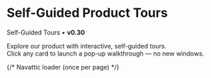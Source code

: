 
# Self-Guided Product Tours

Self-Guided Tours • **v0.30**

Explore our product with interactive, self-guided tours.  
Click any card to launch a pop-up walkthrough — no new windows.

{/* Navattic loader (once per page) */}
<Script src="https://js.navattic.com/embeds.js" strategy="afterInteractive" />

<SelfGuidedTours
  cards={[
    {
      badge: 'PRODUCT OVERVIEWS',
      title: 'Launch an Experiment',
      blurb: 'Explore how to setup experiments in Mixpanel',
      img: '/navattic/launch-an-experiment.png',
      // Your capture URL + friendly title
      navatticOpen: 'https://capture.navattic.com/cmfkxwfa5000004lc8408f5wi',
      navatticTitle: 'Launch an Experiment',
    },
    {
      badge: 'PRODUCT OVERVIEWS',
      title: 'Example Walkthrough',
      blurb: 'Preview loads on click',
      // re-use same capture for now (swap to the real one when ready)
      navatticOpen: 'https://capture.navattic.com/cmfkxwfa50000041c8408f5wi',
      navatticTitle: 'Example Walkthrough',
    },
    {
      badge: 'CRM',
      title: 'Customizing the Lead Page',
      blurb: 'Preview loads on click',
      navatticOpen: 'https://capture.navattic.com/cmfkxwfa50000041c8408f5wi',
      navatticTitle: 'Customizing the Lead Page',
    },
    // DUMMIES
    {
      badge: 'AUTOMATION',
      title: 'How to build a Workflow',
      blurb: 'Preview loads on click',
      navatticOpen: 'https://capture.navattic.com/cmfkxwfa50000041c8408f5wi',
      navatticTitle: 'How to build a Workflow',
    },
    {
      badge: 'REPORTING',
      title: 'Opportunity Pipeline',
      blurb: 'Preview loads on click',
      navatticOpen: 'https://capture.navattic.com/cmfkxwfa50000041c8408f5wi',
      navatticTitle: 'Opportunity Pipeline',
    },
    {
      badge: 'COMMUNICATION',
      title: 'Using the Power Dialer',
      blurb: 'Preview loads on click',
      navatticOpen: 'https://capture.navattic.com/cmfkxwfa50000041c8408f5wi',
      navatticTitle: 'Using the Power Dialer',
    },
  ]}
/>
